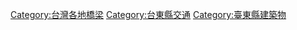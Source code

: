 [[Category:台灣各地橋梁|Category:台灣各地橋梁]]
[[Category:台東縣交通|Category:台東縣交通]]
[[Category:臺東縣建築物|Category:臺東縣建築物]]